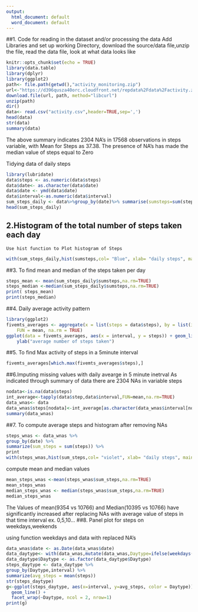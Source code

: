 ---
output:
  html_document: default
  word_document: default
---
##1. Code for reading in the dataset and/or processing the data
      Add Libraries and set up working Directory, download the source/data              file,unzip the file, read the data file, look at what data looks like

```{r setup, include=FALSE}
knitr::opts_chunk$set(echo = TRUE)
library(data.table)
library(dplyr)
library(ggplot2)
path<- file.path(getwd(),"activity_monitoring.zip")
url<-"https://d396qusza40orc.cloudfront.net/repdata%2Fdata%2Factivity.zip"
download.file(url, path, method="libcurl")
unzip(path)
dir()
data<- read.csv("activity.csv",header=TRUE,sep=',')
head(data)
str(data)
summary(data)

```
The above summary indicates 2304 NA's in 17568 observations in steps variable, with Mean for Steps as 37.38. The presence of NA's has made the median value of steps equal to Zero



 Tidying data of daily steps 
```{r}
library(lubridate)
data$steps <- as.numeric(data$steps)
data$date<- as.character(data$date)
data$date <- ymd(data$date)
data$interval<-as.numeric(data$interval)
sum_steps_daily <- data%>%group_by(date)%>% summarise(sumsteps=sum(steps,na.rm=TRUE))
head(sum_steps_daily)
```

## 2.Histogram of the total number of steps taken each day
    Use hist function to Plot histogram of Steps 

```{r}
with(sum_steps_daily,hist(sumsteps,col= "Blue", xlab= "daily steps", main="Histogram of daily steps"))

```

##3. To find mean and median of the steps taken per day
```{r}
steps_mean <- mean(sum_steps_daily$sumsteps,na.rm=TRUE)
steps_median <-median(sum_steps_daily$sumsteps,na.rm=TRUE)
print( steps_mean)
print(steps_median)
```
##4. Daily average activity pattern
```{r}
library(ggplot2)
fivemts_averages <- aggregate(x = list(steps = data$steps), by = list(interval = data$interval), 
    FUN = mean, na.rm = TRUE)
ggplot(data = fivemts_averages, aes(x = interval, y = steps)) + geom_line() + xlab("5-minute interval") + 
    ylab("average number of steps taken")
```
##5. To find Max activity of steps in a 5minute interval
```{r}
fivemts_averages[which.max(fivemts_averages$steps),]
```
##6.Imputing missing values with daily avearge in 5 minute inetrval
As indicated through summary of data there are 2304 NAs in variable steps
```{r}
nodata<-is.na(data$steps)
int_average<-tapply(data$step,data$interval,FUN=mean,na.rm=TRUE)
data_wnas<- data
data_wnas$steps[nodata]<-int_average[as.character(data_wnas$interval[nodata])]
summary(data_wnas)
```
##7. To compute average steps and histogram after removing NAs

```{r}
steps_wnas <- data_wnas %>%
group_by(date) %>%
summarize(sum_steps = sum(steps)) %>%
print
with(steps_wnas,hist(sum_steps,col= "violet", xlab= "daily steps", main="Histogram of daily steps after replacing NAs"))
```
compute mean and median values

```{r}
mean_steps_wnas <-mean(steps_wnas$sum_steps,na.rm=TRUE)
mean_steps_wnas
median_steps_wnas <- median(steps_wnas$sum_steps,na.rm=TRUE)
median_steps_wnas
```
The Values of mean(9354 vs 10766) and Median(10395 vs 10766) have significantly increased after replacing NAs with average value of steps in that time interval ex. 0,5,10...
##8. Panel plot for steps on weekdays,weekends

using function weekdays and data with replaced NA's
```{r}
data_wnas$date <- as.Date(data_wnas$date)
data_daytype<- with(data_wnas,mutate(data_wnas,Daytype=ifelse(weekdays(data_wnas$date) =="Saturday"| weekdays(data_wnas$date)=="Sunday" , "Weekend", "Weekday")))
data_daytype$Daytype <- as.factor(data_daytype$Daytype)
steps_daytype <- data_daytype %>%
group_by(Daytype,interval) %>%
summarize(avg_steps = mean(steps)) 
str(steps_daytype)
g<-ggplot(steps_daytype, aes(x=interval, y=avg_steps, color = Daytype)) +
  geom_line() +
  facet_wrap(~Daytype, ncol = 2, nrow=1)
print(g)
```